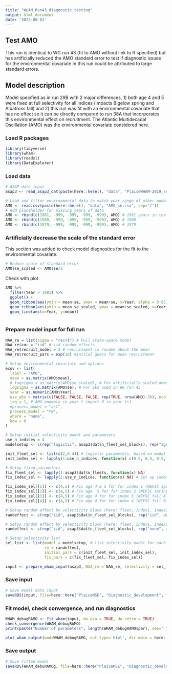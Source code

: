 ```yaml
---
title: "WHAM_Run43_diagnostic_testing"
output: html_document
date: '2022-08-01'
---
```

  
## Test AMO 
This run is identical to WG run 43 (fit to AMO without link to R specified) but has artificially reduced the AMO standard error to test if diagnostic issues for the environmental covariate in this run could be attributed to large standard errors. 
  
## Model description
Model specified as in run 29B with 2 major differences, 1) both age 4 and 5 were fixed at full selectivity for all indices (impacts Bigelow spring and Albatross fall) and 2) this run was fit with an environmental covariate that has no effect so it can be directly compared to run 38A that incorporates this environmental effect on recruitment. The Atlantic Multidecadal Oscillation (AMO) was the environmental covariate considered here.

### Load R packages
```r
library(tidyverse)
library(wham)
library(readxl)
library(DataExplorer)
```

### Load data
```r
# ASAP data input
asap3 <- read_asap3_dat(paste(here::here(), "data", "PlaiceWHAM-2019_revised_NEFSC-LW-WAA_splitNEFSC-BigUnit.DAT", sep="/"))

# Load and filter environmental data to match year range of other model data
AMO <- read.csv(paste(here::here(), "data", "AMO_se.csv", sep="/"))
# Add placeholder for missing years of data
AMO <- rbind(c(1981, -999, -999, -999, -999), AMO) # 1981 years in the wrong order will cause R to bomb
AMO <- rbind(c(1980, -999, -999, -999, -999), AMO) # 1980
AMO <- rbind(c(1979, -999, -999, -999, -999), AMO) # 1979
```

### Artificially decrease the scale of the standard error
This section was added to check model diagnostics for the fit to the environmental covariate.
```r
# Reduce scale of standard error
AMO$se_scaled <- AMO$se/2

```
Check with plot
```r
AMO %>%
  filter(Year > 1981) %>%
  ggplot() +
  geom_ribbon(aes(ymin = mean-se, ymax = mean+se, x=Year, alpha = 0.05)) + # Original SE
  geom_ribbon(aes(ymin = mean-se_scaled, ymax = mean+se_scaled, x=Year, alpha = 0.05)) + # Scaled SE
  geom_line(aes(x=Year, y=mean)) 
  
```

### Prepare model input for full run
```r
NAA_re = list(sigma = "rec+1") # Full state-space model
NAA_re$cor = "iid" # iid random effects
NAA_re$recruit_model = 2 # recruitment is random about the mean
NAA_re$recruit_pars = exp(10) #initial guess for mean recruitment

# Setup environmental covariate and options
ecov <- list(
  label = "AMO",
  mean = as.matrix(AMO$mean),
  # logsigma = as.matrix(AMO$se_scaled), # For artificially scaled down standard errors
  logsigma = as.matrix(AMO$se), # For SEs used in WG run 43
  year = as.numeric(AMO$Year),
  use_obs = matrix(c(FALSE, FALSE, FALSE, rep(TRUE, nrow(AMO)-3)), ncol = 1, nrow=nrow(AMO)), # use all obs except the first 3 (no data 1979, 1980, and 1981 not full year of data in 1981) 
  lag = 1, # AMO anomaly in year t impact R in year t+1
  #process_model = "ar1",
  process_model = "rw",
  where = "none", 
  how = 0 
)

# Setup initial selectivity model and parameters
use_n_indices = 4
modelsetup <- c(rep("logistic", asap3$dat$n_fleet_sel_blocks), rep("age-specific", use_n_indices))

init_fleet_sel <- list(c(2,0.4)) # logistic parameters, based on model type
init_index_sel <- lapply(1:use_n_indices, function(x) c(0.5, 0.5, 0.5, 1, 1, 0.5, 0.5, 0.5, 0.5, 0.5, 0.5))

# Setup fixed parameters
fix_fleet_sel <- lapply(1:asap3$dat$n_fleets, function(x) NA) 
fix_index_sel <- lapply(1:use_n_indices, function(x) NA) # Set up index object

fix_index_sel[[1]] <- c(4,5) # Fix age 4 & 5 for for index 1 (NEFSC spring Albatross)
fix_index_sel[[2]] <- c(4,5) # Fix age  5 for for index 2 (NEFSC spring Bigelow)
fix_index_sel[[3]] <- c(4,5) # Fix age 4 for for index 3 (NEFSC fall Albatross)
fix_index_sel[[4]] <- c(4,5) # Fix age 4 for for index 4 (NEFSC fall Bigelow)

# Setup random effect by selectivity block (here: fleet, index1, index2)
randeffect <- c(rep("iid", asap3$dat$n_fleet_sel_blocks), rep("iid", use_n_indices))

# Setup random effect by selectivity block (here: fleet, index1, index2, index3, index4)
randeffect <- c(rep("iid", asap3$dat$n_fleet_sel_blocks), rep("none", 4)) # Don't include selectivity random effects for any surveys 

# Setup selectivity list
sel_list <- list(model = modelsetup, # list selectivity model for each fleet and index
                 re = randeffect,
                 initial_pars = c(init_fleet_sel, init_index_sel),
                 fix_pars = c(fix_fleet_sel, fix_index_sel))

input <- prepare_wham_input(asap3, NAA_re = NAA_re, selectivity = sel_list, ecov=ecov, model_name = "Debugging") 
```

### Save input
```r
# Save model data input
saveRDS(input, file=here::here("PlaiceMSE", "Diagnostic_development", "Debug_R-AMO", "input_debugRAMO.rds"))
```

### Fit model, check convergence, and run diagnostics
```r
WHAM_debugRAMO <- fit_wham(input, do.osa = TRUE, do.retro = TRUE) 
check_convergence(WHAM_debugRAMO)
print(paste("Number of parameters", length(WHAM_debugRAMO$par), sep=" "))

plot_wham_output(mod=WHAM_debugRAMO, out.type='html', dir.main = here::here("PlaiceMSE", "Diagnostic_development", "Debug_R-AMO"))
```

### Save output
```r
# Save fitted model
saveRDS(WHAM_debuRAMOg, file=here::here("PlaiceMSE", "Diagnostic_development", "Debug_R-AMO", "WHAM_debugAMO_model.rds"))
```

